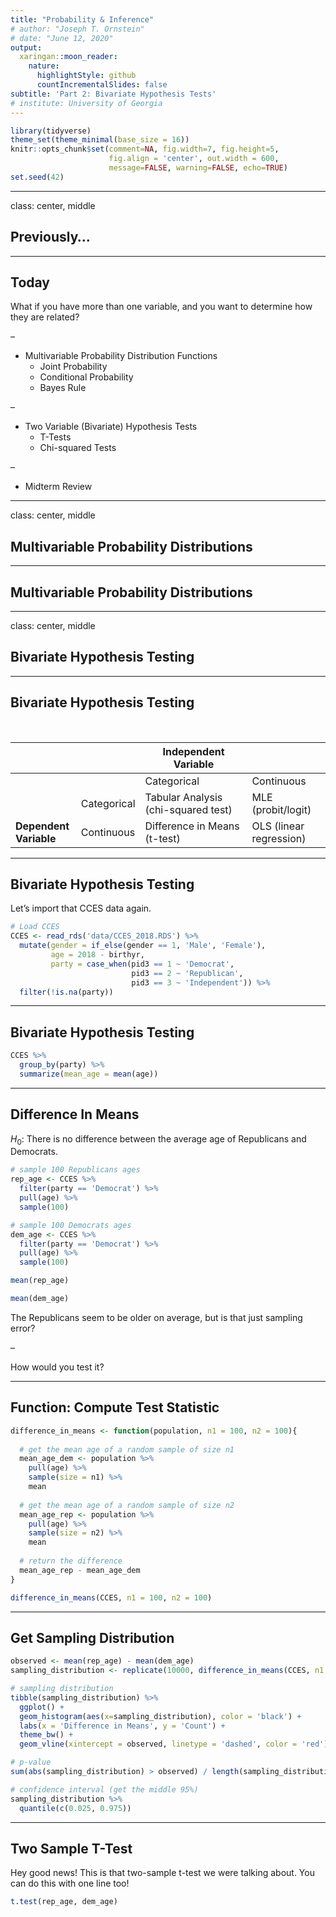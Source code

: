 ```yaml
---
title: "Probability & Inference"
# author: "Joseph T. Ornstein"
# date: "June 12, 2020"
output:
  xaringan::moon_reader:
    nature:
      highlightStyle: github
      countIncrementalSlides: false
subtitle: 'Part 2: Bivariate Hypothesis Tests'
# institute: University of Georgia
---
```


<style>

.center-middle {
  margin: 0;
  position: absolute;
  top: 50%;
  left: 50%;
  -ms-transform: translate(-50%, -50%);
  transform: translate(-50%, -50%);
}

</style>

```r
library(tidyverse)
theme_set(theme_minimal(base_size = 16))
knitr::opts_chunk$set(comment=NA, fig.width=7, fig.height=5, 
                      fig.align = 'center', out.width = 600,
                      message=FALSE, warning=FALSE, echo=TRUE)
set.seed(42)
```

---

class: center, middle

## Previously...

---

## Today

What if you have more than one variable, and you want to determine how they are related?

--

- Multivariable Probability Distribution Functions
  - Joint Probability
  - Conditional Probability
  - Bayes Rule

--

- Two Variable (Bivariate) Hypothesis Tests
  - T-Tests
  - Chi-squared Tests

--

- Midterm Review


---


class: center, middle

## Multivariable Probability Distributions


---

## Multivariable Probability Distributions


---


class: center, middle

## Bivariate Hypothesis Testing

---

## Bivariate Hypothesis Testing

<br>

|                    |             | Independent Variable                |                         |
|--------------------|-------------|-------------------------------------|-------------------------|
|  |             | Categorical                         | Continuous              |
|                    | Categorical | Tabular Analysis (chi-squared test) | MLE (probit/logit)      |
|   **Dependent Variable**                 | Continuous  | Difference in Means (t-test)        | OLS (linear regression) |


---

## Bivariate Hypothesis Testing

Let's import that CCES data again.

```r
# Load CCES
CCES <- read_rds('data/CCES_2018.RDS') %>% 
  mutate(gender = if_else(gender == 1, 'Male', 'Female'),
         age = 2018 - birthyr,
         party = case_when(pid3 == 1 ~ 'Democrat',
                           pid3 == 2 ~ 'Republican',
                           pid3 == 3 ~ 'Independent')) %>% 
  filter(!is.na(party))
```


---

## Bivariate Hypothesis Testing

```r
CCES %>% 
  group_by(party) %>% 
  summarize(mean_age = mean(age))
```

---

## Difference In Means

$H_0$: There is no difference between the average age of Republicans and Democrats.

```r

# sample 100 Republicans ages
rep_age <- CCES %>% 
  filter(party == 'Democrat') %>%
  pull(age) %>% 
  sample(100)

# sample 100 Democrats ages
dem_age <- CCES %>% 
  filter(party == 'Democrat') %>% 
  pull(age) %>% 
  sample(100)

mean(rep_age)

mean(dem_age)

```

The Republicans seem to be older on average, but is that just sampling error?

--

How would you test it?

---

## Function: Compute Test Statistic

```r
difference_in_means <- function(population, n1 = 100, n2 = 100){
  
  # get the mean age of a random sample of size n1
  mean_age_dem <- population %>%
    pull(age) %>%
    sample(size = n1) %>%
    mean
  
  # get the mean age of a random sample of size n2
  mean_age_rep <- population %>%
    pull(age) %>%
    sample(size = n2) %>%
    mean
  
  # return the difference
  mean_age_rep - mean_age_dem
}

difference_in_means(CCES, n1 = 100, n2 = 100)
```

---

## Get Sampling Distribution

```r
observed <- mean(rep_age) - mean(dem_age)
sampling_distribution <- replicate(10000, difference_in_means(CCES, n1 = 100, n2 = 100))

# sampling distribution
tibble(sampling_distribution) %>% 
  ggplot() + 
  geom_histogram(aes(x=sampling_distribution), color = 'black') +
  labs(x = 'Difference in Means', y = 'Count') +
  theme_bw() + 
  geom_vline(xintercept = observed, linetype = 'dashed', color = 'red')

# p-value
sum(abs(sampling_distribution) > observed) / length(sampling_distribution)

# confidence interval (get the middle 95%)
sampling_distribution %>% 
  quantile(c(0.025, 0.975))
```

---

## Two Sample T-Test

Hey good news! This is that two-sample t-test we were talking about. You can do this with one line too!

```r
t.test(rep_age, dem_age)
```
